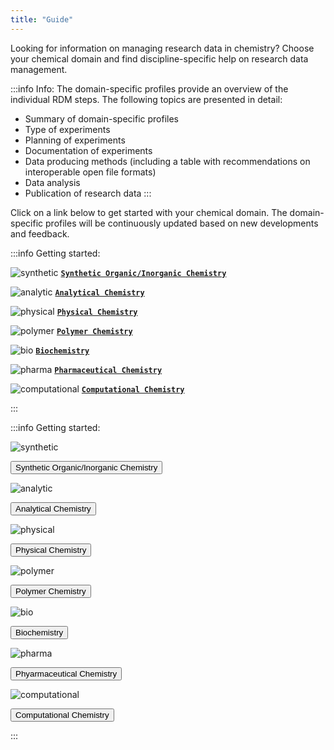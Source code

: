 ```yaml
---
title: "Guide"
---
```


Looking for information on managing research data in chemistry? Choose your chemical domain and find discipline-specific help on research data management.

:::info Info: 
The domain-specific profiles provide an overview of the individual RDM steps. The following topics are presented in detail:

- Summary of domain-specific profiles
- Type of experiments
- Planning of experiments
- Documentation of experiments
- Data producing methods (including a table with recommendations on interoperable open file formats)
- Data analysis
- Publication of research data
:::

Click on a link below to get started with your chemical domain. The domain-specific profiles will be continuously updated based on new developments and feedback.

:::info Getting started:

![synthetic](/img/OC.png) [**`Synthetic Organic/Inorganic Chemistry`**](/docs/domains/synthetic_chemistry)

![analytic](/img/an.png) [**`Analytical Chemistry`**](/docs/domains/analytical_chemistry)

![physical](/img/PC.png) [**`Physical Chemistry`**](/docs/domains/physical_chemistry)

![polymer](/img/polymer.png) [**`Polymer Chemistry`**](/docs/domains/polymer_chemistry)

![bio](/img/BC2.png) [**`Biochemistry`**](/docs/domains/biochemistry)

![pharma](/img/pharma.png) [**`Pharmaceutical Chemistry`**](/docs/domains/pharmaceutical_chemistry)

![computational](/img/comp.png) [**`Computational Chemistry`**](/docs/domains/computational_chemistry)

:::


:::info Getting started:

![synthetic](/img/OC.png) <form action="https://nfdi4chem.chemie.uni-mainz.de/knowledge_base/docs/domains/synthetic_chemistry/" method="get" target="_self"><button type="submit">Synthetic Organic/Inorganic Chemistry</button></form>

![analytic](/img/an.png) <form action="https://nfdi4chem.chemie.uni-mainz.de/knowledge_base/docs/domains/analytical_chemistry/" method="get" target="_self"><button type="submit">Analytical Chemistry</button></form>

![physical](/img/PC.png)  <form action="https://nfdi4chem.chemie.uni-mainz.de/knowledge_base/docs/domains/physical_chemistry/" method="get" target="_self"><button type="submit">Physical Chemistry</button></form>

![polymer](/img/polymer.png) <form action="https://nfdi4chem.chemie.uni-mainz.de/knowledge_base/docs/domains/polymer_chemistry/" method="get" target="_self"><button type="submit">Polymer Chemistry</button></form>

![bio](/img/BC2.png) <form action="https://nfdi4chem.chemie.uni-mainz.de/knowledge_base/docs/domains/biochemistry/" method="get" target="_self"><button type="submit">Biochemistry</button></form>

![pharma](/img/pharma.png) <form action="https://nfdi4chem.chemie.uni-mainz.de/knowledge_base/docs/domains/pharmaceutical_chemistry/" method="get" target="_self"><button type="submit">Phyarmaceutical Chemistry</button></form>

![computational](/img/comp.png) <form action="https://nfdi4chem.chemie.uni-mainz.de/knowledge_base/docs/domains/computational_chemistry/" method="get" target="_self"><button type="submit">Computational Chemistry</button></form>

:::